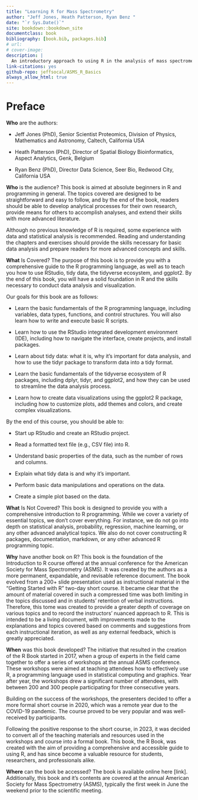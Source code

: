 ```yaml
---
title: "Learning R for Mass Spectrometry"
author: "Jeff Jones, Heath Patterson, Ryan Benz "
date: "`r Sys.Date()`"
site: bookdown::bookdown_site
documentclass: book
bibliography: [book.bib, packages.bib]
# url: 
# cover-image: 
description: |
  An introductory approach to using R in the analysis of mass spectrometry related data.
link-citations: yes
github-repo: jeffsocal/ASMS_R_Basics
always_allow_html: true
---
```


# Preface {-}

**Who** are the authors:

-   Jeff Jones (PhD), Senior Scientist Proteomics, Division of Physics, Mathematics and Astronomy, Caltech, California USA

-   Heath Patterson (PhD), Director of Spatial Biology Bioinformatics, Aspect Analytics, Genk, Belgium

-   Ryan Benz (PhD), Director Data Science, Seer Bio, Redwood City, California USA

**Who** is the audience? This book is aimed at absolute beginners in R and programming in general. The topics covered are designed to be straightforward and easy to follow, and by the end of the book, readers should be able to develop analytical processes for their own research, provide means for others to accomplish analyses, and extend their skills with more advanced literature.

Although no previous knowledge of R is required, some experience with data and statistical analysis is recommended. Reading and understanding the chapters and exercises should provide the skills necessary for basic data analysis and prepare readers for more advanced concepts and skills.

**What** Is Covered? The purpose of this book is to provide you with a comprehensive guide to the R programming language, as well as to teach you how to use RStudio, tidy data, the tidyverse ecosystem, and ggplot2. By the end of this book, you will have a solid foundation in R and the skills necessary to conduct data analysis and visualization.

Our goals for this book are as follows:

-   Learn the basic fundamentals of the R programming language, including variables, data types, functions, and control structures. You will also learn how to write and execute basic R scripts.

-   Learn how to use the RStudio integrated development environment (IDE), including how to navigate the interface, create projects, and install packages.

-   Learn about tidy data: what it is, why it's important for data analysis, and how to use the tidyr package to transform data into a tidy format.

-   Learn the basic fundamentals of the tidyverse ecosystem of R packages, including dplyr, tidyr, and ggplot2, and how they can be used to streamline the data analysis process.

-   Learn how to create data visualizations using the ggplot2 R package, including how to customize plots, add themes and colors, and create complex visualizations.

By the end of this course, you should be able to:

-   Start up RStudio and create an RStudio project.

-   Read a formatted text file (e.g., CSV file) into R.

-   Understand basic properties of the data, such as the number of rows and columns.

-   Explain what tidy data is and why it's important.

-   Perform basic data manipulations and operations on the data.

-   Create a simple plot based on the data.

**What** Is Not Covered? This book is designed to provide you with a comprehensive introduction to R programming. While we cover a variety of essential topics, we don't cover everything. For instance, we do not go into depth on statistical analysis, probability, regression, machine learning, or any other advanced analytical topics. We also do not cover constructing R packages, documentation, markdown, or any other advanced R programming topic.

**Why** have another book on R? This book is the foundation of the Introduction to R course offered at the annual conference for the American Society for Mass Spectrometry (ASMS). It was created by the authors as a more permanent, expandable, and revisable reference document. The book evolved from a 200+ slide presentation used as instructional material in the "Getting Started with R" two-day short course. It became clear that the amount of material covered in such a compressed time was both limiting in the topics discussed and in students' retention of verbal instructions. Therefore, this tome was created to provide a greater depth of coverage on various topics and to record the instructors' nuanced approach to R. This is intended to be a living document, with improvements made to the explanations and topics covered based on comments and suggestions from each instructional iteration, as well as any external feedback, which is greatly appreciated.

**When** was this book developed? The initiative that resulted in the creation of the R Book started in 2017, when a group of experts in the field came together to offer a series of workshops at the annual ASMS conference. These workshops were aimed at teaching attendees how to effectively use R, a programming language used in statistical computing and graphics. Year after year, the workshops drew a significant number of attendees, with between 200 and 300 people participating for three consecutive years.

Building on the success of the workshops, the presenters decided to offer a more formal short course in 2020, which was a remote year due to the COVID-19 pandemic. The course proved to be very popular and was well-received by participants.

Following the positive response to the short course, in 2023, it was decided to convert all of the teaching materials and resources used in the workshops and course into a formal book. This book, the R Book, was created with the aim of providing a comprehensive and accessible guide to using R, and has since become a valuable resource for students, researchers, and professionals alike.

**Where** can the book be accessed? The book is available online here [link]. Additionally, this book and it's contents are covered at the annual American Society for Mass Spectrometry (ASMS), typically the first week in June the weekend prior to the scientific meeting.
